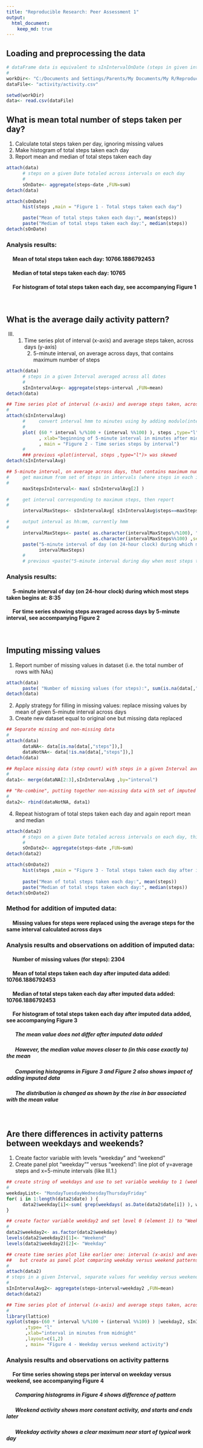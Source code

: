 ```yaml
---
title: "Reproducible Research: Peer Assessment 1"
output: 
  html_document:
    keep_md: true
---
```

  
  
## Loading and preprocessing the data
  
```r
# dataFrame data is equivalent to sInIntervalOnDate (steps in given interval on specific Date)
#
workDir<- "C:/Documents and Settings/Parents/My Documents/My R/Reproducible Research/RepData_PeerAssessment1"
dataFile<- "activity/activity.csv"

setwd(workDir)
data<- read.csv(dataFile)
```  
  
  
## What is mean total number of steps taken per day?  
  1. Calculate total steps taken per day, ignoring missing values  
  2. Make histogram of total steps taken each day  
  3. Report mean and median of total steps taken each day  
  
```r
attach(data)
      # steps on a given Date totaled across intervals on each day
      #
      sOnDate<- aggregate(steps~date ,FUN=sum)  
detach(data)

attach(sOnDate)
      hist(steps ,main = "Figure 1 - Total steps taken each day")

      paste("Mean of total steps taken each day:", mean(steps))
      paste("Median of total steps taken each day:", median(steps))
detach(sOnDate)
```  
  
### Analysis results:
#### &nbsp;&nbsp;&nbsp;&nbsp; Mean of total steps taken each day: 10766.1886792453
#### &nbsp;&nbsp;&nbsp;&nbsp; Median of total steps taken each day: 10765
#### &nbsp;&nbsp;&nbsp;&nbsp; For histogram of total steps taken each day, see accompanying Figure 1
<br>

  
## What is the average daily activity pattern?  
  (III) 1. Time series plot of interval (x-axis) and average steps taken, across days (y-axis)  
      2. 5-minute interval, on average across days, that contains maximum number of steps  
  
```r
attach(data)
      # steps in a given Interval averaged across all dates
      #
      sInIntervalAvg<- aggregate(steps~interval ,FUN=mean)     
detach(data)

## Time series plot of interval (x-axis) and average steps taken, across days (y-axis)
#
attach(sInIntervalAvg)
      #     convert interval hmm to minutes using by adding modulo(interval,100) to 60*floor(interval/100)
      #
      plot( (60 * interval %/%100 + (interval %%100) ), steps ,type="l" 
            , xlab="beginning of 5-minute interval in minutes after midnight"
            , main = "Figure 2 - Time series steps by interval")
      #
      ### previous <plot(interval, steps ,type="l")> was skewed
detach(sInIntervalAvg)

## 5-minute interval, on average across days, that contains maximum number of steps
#     get maximum from set of steps in intervals (where steps in each interval averaged across days)
#
      maxStepsInInterval<- max( sInIntervalAvg[2] )   

#     get interval corresponding to maximum steps, then report
#
      intervalMaxSteps<- sInIntervalAvg[ sInIntervalAvg$steps==maxStepsInInterval ,"interval" ]

#     output interval as hh:mm, currently hmm
#
      intervalMaxSteps<- paste( as.character(intervalMaxSteps%/%100), ":", 
                                as.character(intervalMaxSteps%%100) ,sep="")
      paste("5-minute interval of day (on 24-hour clock) during which most steps taken begins at:",
            intervalMaxSteps)
      #
      # previous <paste("5-minute interval during day when most steps taken on average:", intervalMaxSteps)> skewed
```  

### Analysis results:
#### &nbsp;&nbsp;&nbsp;&nbsp; 5-minute interval of day (on 24-hour clock) during which most steps taken begins at: 8:35
#### &nbsp;&nbsp;&nbsp;&nbsp; For time series showing steps averaged across days by 5-minute interval, see accompanying Figure 2
<br>

  
## Imputing missing values
  1. Report number of missing values in dataset (i.e. the total number of rows with NAs)  
  
```r
attach(data)
      paste( "Number of missing values (for steps):", sum(is.na(data[,"steps"])) )
detach(data)
```  
  
  2. Apply strategy for filling in missing values: replace missing values by mean of given 5-minute interval across days
  3. Create new dataset equal to original one but missing data replaced
  
```r
## Separate missing and non-missing data
#
attach(data)
      dataNA<- data[is.na(data[,"steps"]),]
      dataNotNA<- data[!is.na(data[,"steps"]),]
detach(data)

## Replace missing data (step count) with steps in a given Interval averaged across all dates 
#
data1<- merge(dataNA[2:3],sInIntervalAvg ,by="interval")      

## "Re-combine", putting together non-missing data with set of imputed data that replaced missing data
#
data2<- rbind(dataNotNA, data1)
```  

  4. Repeat histogram of total steps taken each day and again report mean and median
  
```r
attach(data2)
      # steps on a given Date totaled across intervals on each day, this time using imputed values for NA
      #
      sOnDate2<- aggregate(steps~date ,FUN=sum)  
detach(data2)

attach(sOnDate2)
      hist(steps ,main = "Figure 3 - Total steps taken each day after imputed data added")
      
      paste("Mean of total steps taken each day:", mean(steps))
      paste("Median of total steps taken each day:", median(steps))
detach(sOnDate2)
```  

### Method for addition of imputed data:
#### &nbsp;&nbsp;&nbsp;&nbsp; Missing values for steps were replaced using the average steps for the same interval calculated across days
### Analysis results and observations on addition of imputed data:
#### &nbsp;&nbsp;&nbsp;&nbsp; Number of missing values (for steps): 2304
#### &nbsp;&nbsp;&nbsp;&nbsp; Mean of total steps taken each day after imputed data added: 10766.1886792453
#### &nbsp;&nbsp;&nbsp;&nbsp; Median of total steps taken each day after imputed data added: 10766.1886792453
#### &nbsp;&nbsp;&nbsp;&nbsp; For histogram of total steps taken each day after imputed data added, see accompanying Figure 3
##### &nbsp;&nbsp;&nbsp;&nbsp;&nbsp;&nbsp; The mean value does not differ after imputed data added
##### &nbsp;&nbsp;&nbsp;&nbsp;&nbsp;&nbsp; However, the median value moves closer to (in this case exactly to) the mean
##### &nbsp;&nbsp;&nbsp;&nbsp;&nbsp;&nbsp; Comparing histograms in Figure 3 and Figure 2 also shows impact of adding imputed data
##### &nbsp;&nbsp;&nbsp;&nbsp;&nbsp;&nbsp; The distribution is changed as shown by the rise in bar associated with the mean value
<br>

  
## Are there differences in activity patterns between weekdays and weekends?
  1. Create factor variable with levels "weekday" and "weekend"
  2. Create panel plot "weekday"" versus "weekend": line plot of y=average steps and x=5-minute intervals (like III.1.)
  
```r
## create string of weekdays and use to set variable weekday to 1 (weekday) and 0 (weekend)
#
weekdayList<- "MondayTuesdayWednesdayThursdayFriday"
for( i in 1:length(data2$date) ) {
      data2$weekday[i]<-sum( grep(weekdays( as.Date(data2$date[i]) ), weekdayList) )
}

## create factor variable weekday2 and set level 0 (element 1) to "Weekend" and level 1 (element 2) to "Weekday"
#
data2$weekday2<- as.factor(data2$weekday)
levels(data2$weekday2)[1]<- "Weekend"
levels(data2$weekday2)[2]<- "Weekday"

## create time series plot like earlier one: interval (x-axis) and average steps taken, across days (y-axis)
##   but create as panel plot comparing weekday versus weekend patterns
#
attach(data2)
# steps in a given Interval, separate values for weekday versus weekend, averaged across all dates
#
sInIntervalAvg2<- aggregate(steps~interval+weekday2 ,FUN=mean)     
detach(data2)

## Time series plot of interval (x-axis) and average steps taken, across days (y-axis), distinguishing weekday and weekend
#
library(lattice)
xyplot(steps~(60 * interval %/%100 + (interval %%100) ) |weekday2, sInIntervalAvg2
       ,type= "l"
       ,xlab="interval in minutes from midnight"
       ,layout=c(1,2)
       , main= "Figure 4 - Weekday versus weekend activity")

```  

### Analysis results and observations on activity patterns
#### &nbsp;&nbsp;&nbsp;&nbsp; For time series showing steps per interval on weekday versus weekend, see accompanying Figure 4
##### &nbsp;&nbsp;&nbsp;&nbsp;&nbsp;&nbsp; Comparing histograms in Figure 4 shows difference of pattern
##### &nbsp;&nbsp;&nbsp;&nbsp;&nbsp;&nbsp; Weekend activity shows more constant activity, and starts and ends later
##### &nbsp;&nbsp;&nbsp;&nbsp;&nbsp;&nbsp; Weekday activity shows a clear maximum near start of typical work day
<br>
